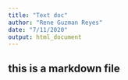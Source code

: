 ```yaml
---
title: "Text doc"
author: "Rene Guzman Reyes"
date: "7/11/2020"
output: html_document
---
```


## this is a markdown file
